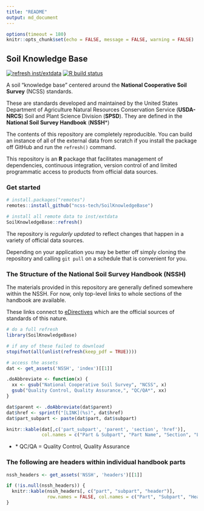 ```yaml
---
title: "README"
output: md_document
---
```


```r
options(timeout = 180)
knitr::opts_chunk$set(echo = FALSE, message = FALSE, warning = FALSE)
```

## Soil Knowledge Base
[![refresh inst/extdata](https://github.com/brownag/SoilKnowledgeBase/workflows/refresh-extdata/badge.svg)](https://github.com/brownag/SoilKnowledgeBase/actions?query=workflow%3Arefresh-extdata)
[![R build status](https://github.com/brownag/SoilKnowledgeBase/workflows/R-CMD-check/badge.svg)](https://github.com/brownag/SoilKnowledgeBase/actions)

A soil "knowledge base" centered around the **National Cooperative Soil Survey** (NCSS) standards.

These are standards developed and maintained by the United States Department of Agriculture Natural Resources Conservation Service (**USDA-NRCS**) Soil and Plant Science Division (**SPSD**). They are defined in the **National Soil Survey Handbook** (**NSSH***)

The contents of this repository are completely reproducible. You can build an instance of all of the external data from scratch if you install the package off GitHub and run the `refresh()` command.

This repository is an **R** package that facilitates management of dependencies, continuous integration, version control of and limited programmatic access to products from official data sources.

### Get started

```r
# install.packages("remotes")
remotes::install_github("ncss-tech/SoilKnowledgeBase")

# install all remote data to inst/extdata
SoilKnowledgeBase::refresh()
```

The repository is _regularly updated_ to reflect changes that happen in a variety of official data sources. 

Depending on your application you may be better off simply cloning the repository and calling `git pull` on a schedule that is convenient for you.

### The Structure of the National Soil Survey Handbook (NSSH)

The materials provided in this repository are generally defined somewhere within the NSSH. For now, only top-level links to whole sections of the handbook are available. 

These links connect to [eDirectives](http://directives.sc.egov.usda.gov/) which are the official sources of standards of this nature.

```r
# do a full refresh
library(SoilKnowledgeBase)

# if any of these failed to download
stopifnot(all(unlist(refresh(keep_pdf = TRUE))))

# access the assets
dat <- get_assets('NSSH', 'index')[[1]]

.doAbbreviate <- function(x) {
  xx <- gsub("National Cooperative Soil Survey", "NCSS", x)
  gsub("Quality Control, Quality Assurance,", "QC/QA*", xx)
}

dat$parent <- .doAbbreviate(dat$parent)
dat$href <- sprintf("[LINK](%s)", dat$href)
dat$part_subpart <- paste(dat$part, dat$subpart)

knitr::kable(dat[,c('part_subpart', 'parent', 'section', 'href')],
             col.names = c("Part & Subpart", "Part Name", "Section", "Link"))
``` 

 - \* QC/QA = Quality Control, Quality Assurance

### The following are headers within individual handbook parts

```r
nssh_headers <- get_assets('NSSH', 'headers')[[1]]

if (!is.null(nssh_headers)) {
  knitr::kable(nssh_headers[, c("part", "subpart", "header")],
               row.names = FALSE, col.names = c("Part", "Subpart", "Header"))
}
```
